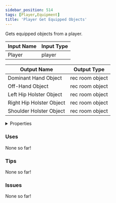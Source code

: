 ```yaml
---
sidebar_position: 514
tags: [Player,Equipment]
title: 'Player Get Equipped Objects'
---
```


Gets equipped objects from a player.




<EsbSvg />

| Input Name | Input Type |
|-----------|-----------|
| Player | player |

| Output Name | Output Type |
|-----------|-----------|
| Dominant Hand Object | rec room object |
| Off-Hand Object | rec room object |
| Left Hip Holster Object | rec room object |
| Right Hip Holster Object | rec room object |
| Shoulder Holster Object | rec room object |


<details>
  <summary>Properties</summary>
  <div>
    <div>
    <table>
      <thead>
        <tr>
          <th>Is beta required?</th>
          <th>❌</th>
        </tr>
        <tr>
          <th>Is this chip a trolling risk?</th>
          <th>❌</th>
        </tr>
        <tr>
          <th>Is this chip a role assignment risk?</th>
          <th>❌</th>
        </tr>
        <tr>
          <th>Chip UUID</th>
          <th>f0827a17-7d21-45ba-b302-c2b068bd50ca</th>
        </tr>
      </thead>
    </table>
    </div>
  </div>
</details>

### Uses

None so far!

### Tips

None so far!

### Issues

None so far!